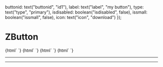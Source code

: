 
  buttonid: text("buttonid", "id1"),
  label: text("label", "my button"),
  type: text("type", "primary"),
  isdisabled: boolean("isdisabled", false),
  issmall: boolean("issmall", false),
  icon: text("icon", "download")
});

<Meta title="ZButton" component="z-button" decorators={[withKnobs]} />

# ZButton

<Preview>
  <Story name="knobs">
    {html`
      <z-button
        isdisabled="${zButtonProps().isdisabled}"
        label="${zButtonProps().label}"
        buttonid="${zButtonProps().buttonid}"
        type="${zButtonProps().type}"
        issmall="${zButtonProps().issmall}"
        icon="${zButtonProps().icon}"
      ></z-button>
    `}
  </Story>
</Preview>

<Preview>
  <Story name="primary">
    {html`
      <z-button label="button" type="primary" icon="download"></z-button>
    `}
  </Story>
</Preview>

<Preview>
  <Story name="secondary">
    {html`
      <z-button label="button" type="secondary" icon="download"></z-button>
    `}
  </Story>
</Preview>

<Preview>
  <Story name="tertiary">
    {html`
      <z-button label="button" type="tertiary" icon="download"></z-button>
    `}
  </Story>
</Preview>

----

<Props of="z-button" />

----

<Description markdown={readme} />
